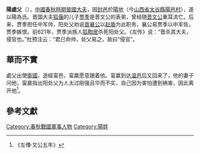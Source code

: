 '''陽處父'''（{{Bd|？||前621年}}），[[中國|中國]][[春秋時期|春秋時期]][[晉國|晉國]][[大夫|大夫]]，因[[封邑|封邑]]於[[陽地|陽地]]（今[[山西省|山西省]][[太谷縣|太谷縣]][[陽邑村|陽邑村]]），遂以陽為氏。晋国大夫[[狐偃|狐偃]]的儿子[[狐射姑|贾季]]是晋文公的表弟，曾经随[[晋文公|晋文公]]重耳流亡。后来，贾季担任中军帅，阳处父劝说[[晋襄公|晋襄公]]以[[赵盾|赵盾]]为此职务，襄公易贾季以中军佐，贾季嫉恨。前621年，贾季派族人[[狐鞫居|狐鞫居]]杀死阳处父。《左传》说：“晋杀其大夫，侵官也。”杜预注云：“君已命帅，处父易之，故曰“侵官”。

== 華而不實 ==
處父出使[[衛國|衛國]]，途經甯邑，甯嬴愿意跟着他。甯嬴到达[[温邑|温邑]]后又回来了，他的妻子问他，甯嬴指出阳处父为人太过刚强且华而不实，自己因为害怕遭到祸害，因此离开他<ref>《左傳·文公五年》</ref>。

== 參考文獻 ==
<div class="references-small">
<references></references>
</div>

[[Category:春秋戰國軍事人物|Category:春秋戰國軍事人物]]
[[Category:陽姓|Category:陽姓]]